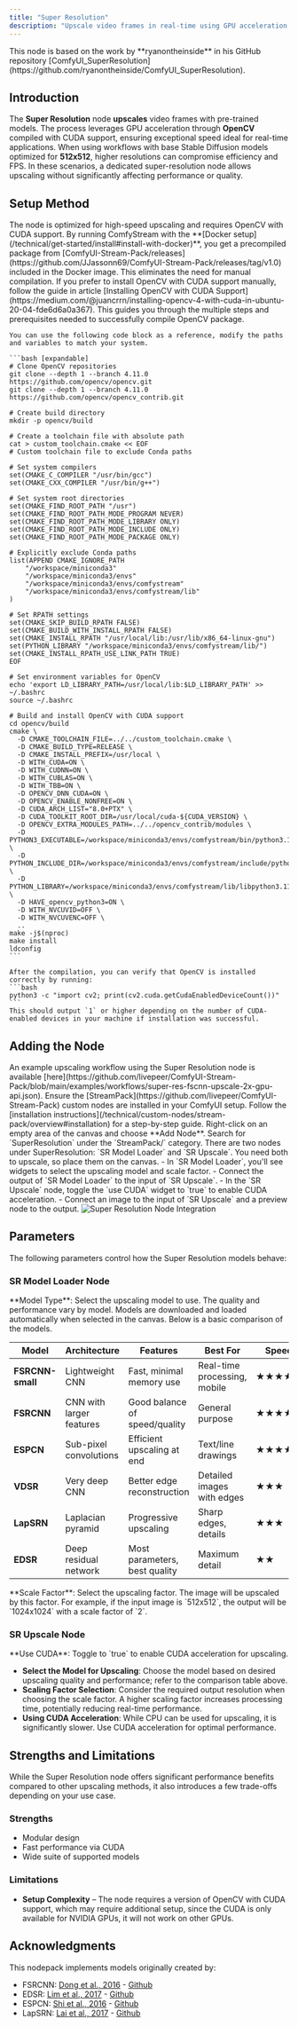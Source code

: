 ```yaml
---
title: "Super Resolution"
description: "Upscale video frames in real-time using GPU acceleration."
---
```


<Note>
  This node is based on the work by **ryanontheinside** in his GitHub repository [ComfyUI_SuperResolution](https://github.com/ryanontheinside/ComfyUI_SuperResolution).
</Note>

## Introduction

The **Super Resolution** node **upscales** video frames with pre-trained models. The process leverages GPU acceleration through **OpenCV** compiled with CUDA support,
 ensuring exceptional speed ideal for real-time applications. When using workflows with base Stable Diffusion models optimized for **512x512**, higher resolutions can compromise efficiency and FPS.
 In these scenarios, a dedicated super-resolution node allows upscaling without significantly affecting performance or quality.

## Setup Method

<Tabs>
  <Tab title="Docker Setup (Recommended)">
    The node is optimized for high-speed upscaling and requires OpenCV with CUDA support. By running ComfyStream with the **[Docker setup](/technical/get-started/install#install-with-docker)**, 
    you get a precompiled package from [ComfyUI-Stream-Pack/releases](https://github.com/JJassonn69/ComfyUI-Stream-Pack/releases/tag/v1.0) included in the Docker image. This eliminates the need for manual compilation.
  </Tab>
  <Tab title="Manual Installation (Advanced)">
    If you prefer to install OpenCV with CUDA support manually, follow the guide in article [Installing OpenCV with CUDA Support](https://medium.com/@juancrrn/installing-opencv-4-with-cuda-in-ubuntu-20-04-fde6d6a0a367).
    This guides you through the multiple steps and prerequisites needed to successfully compile OpenCV package.
    
    You can use the following code block as a reference, modify the paths and variables to match your system.

    ```bash [expandable]
    # Clone OpenCV repositories
    git clone --depth 1 --branch 4.11.0 https://github.com/opencv/opencv.git
    git clone --depth 1 --branch 4.11.0 https://github.com/opencv/opencv_contrib.git

    # Create build directory
    mkdir -p opencv/build

    # Create a toolchain file with absolute path
    cat > custom_toolchain.cmake << EOF
    # Custom toolchain file to exclude Conda paths
    
    # Set system compilers
    set(CMAKE_C_COMPILER "/usr/bin/gcc")
    set(CMAKE_CXX_COMPILER "/usr/bin/g++")
    
    # Set system root directories
    set(CMAKE_FIND_ROOT_PATH "/usr")
    set(CMAKE_FIND_ROOT_PATH_MODE_PROGRAM NEVER)
    set(CMAKE_FIND_ROOT_PATH_MODE_LIBRARY ONLY)
    set(CMAKE_FIND_ROOT_PATH_MODE_INCLUDE ONLY)
    set(CMAKE_FIND_ROOT_PATH_MODE_PACKAGE ONLY)
    
    # Explicitly exclude Conda paths
    list(APPEND CMAKE_IGNORE_PATH 
        "/workspace/miniconda3"
        "/workspace/miniconda3/envs"
        "/workspace/miniconda3/envs/comfystream"
        "/workspace/miniconda3/envs/comfystream/lib"
    )
    
    # Set RPATH settings
    set(CMAKE_SKIP_BUILD_RPATH FALSE)
    set(CMAKE_BUILD_WITH_INSTALL_RPATH FALSE)
    set(CMAKE_INSTALL_RPATH "/usr/local/lib:/usr/lib/x86_64-linux-gnu")
    set(PYTHON_LIBRARY "/workspace/miniconda3/envs/comfystream/lib/")
    set(CMAKE_INSTALL_RPATH_USE_LINK_PATH TRUE)
    EOF

    # Set environment variables for OpenCV
    echo 'export LD_LIBRARY_PATH=/usr/local/lib:$LD_LIBRARY_PATH' >> ~/.bashrc
    source ~/.bashrc

    # Build and install OpenCV with CUDA support
    cd opencv/build
    cmake \
      -D CMAKE_TOOLCHAIN_FILE=../../custom_toolchain.cmake \
      -D CMAKE_BUILD_TYPE=RELEASE \
      -D CMAKE_INSTALL_PREFIX=/usr/local \
      -D WITH_CUDA=ON \
      -D WITH_CUDNN=ON \
      -D WITH_CUBLAS=ON \
      -D WITH_TBB=ON \
      -D OPENCV_DNN_CUDA=ON \
      -D OPENCV_ENABLE_NONFREE=ON \
      -D CUDA_ARCH_LIST="8.0+PTX" \
      -D CUDA_TOOLKIT_ROOT_DIR=/usr/local/cuda-${CUDA_VERSION} \
      -D OPENCV_EXTRA_MODULES_PATH=../../opencv_contrib/modules \
      -D PYTHON3_EXECUTABLE=/workspace/miniconda3/envs/comfystream/bin/python3.11 \
      -D PYTHON_INCLUDE_DIR=/workspace/miniconda3/envs/comfystream/include/python3.11 \
      -D PYTHON_LIBRARY=/workspace/miniconda3/envs/comfystream/lib/libpython3.11.so \
      -D HAVE_opencv_python3=ON \
      -D WITH_NVCUVID=OFF \
      -D WITH_NVCUVENC=OFF \
      ..
    make -j$(nproc)
    make install
    ldconfig
    ```

    After the compilation, you can verify that OpenCV is installed correctly by running:
    ```bash
    python3 -c "import cv2; print(cv2.cuda.getCudaEnabledDeviceCount())"
    ```
    This should output `1` or higher depending on the number of CUDA-enabled devices in your machine if installation was successful.
  </Tab>
</Tabs>

## Adding the Node

<Note>
  An example upscaling workflow using the Super Resolution node is available
  [here](https://github.com/livepeer/ComfyUI-Stream-Pack/blob/main/examples/workflows/super-res-fscnn-upscale-2x-gpu-api.json).
</Note>

<Steps>
  <Step title="Install the StreamPack Nodes">
    Ensure the [StreamPack](https://github.com/livepeer/ComfyUI-Stream-Pack) custom nodes are installed in your ComfyUI setup. Follow the [installation instructions](/technical/custom-nodes/stream-pack/overview#installation) for a step-by-step guide.
  </Step>
  <Step title="Open the ComfyUI Graph Editor">
    Right-click on an empty area of the canvas and choose **Add Node**.
  </Step>
  <Step title="Find the Super Resolution Nodes">
    Search for `SuperResolution` under the `StreamPack/` category.
  </Step>
  <Step title="Place it in the Workflow">
    There are two nodes under SuperResolution: `SR Model Loader` and `SR Upscale`. You need both to upscale, so place them on the canvas.
  </Step>
  <Step title="Connect Inputs and Configure Parameters">
    - In `SR Model Loader`, you'll see widgets to select the upscaling model and scale factor.
    - Connect the output of `SR Model Loader` to the input of `SR Upscale`.
    - In the `SR Upscale` node, toggle the `use CUDA` widget to `true` to enable CUDA acceleration.
    - Connect an image to the input of `SR Upscale` and a preview node to the output.
  </Step>
</Steps>

<Frame caption="Minimal Super Resolution Node Implementation">
  <img
    src="/images/stream-pack/super-resolution/super-resolution-node-image.png"
    alt="Super Resolution Node Integration"
  />
</Frame>

## Parameters

The following parameters control how the Super Resolution models behave:

### SR Model Loader Node

<ParamField path="model_type" type="string">
  **Model Type**: Select the upscaling model to use. The quality and performance vary by model. Models are downloaded and loaded automatically when selected in the canvas. Below is a basic comparison of the models.
</ParamField>

| Model | Architecture | Features | Best For | Speed | Quality |
|-------|--------------|----------|----------|-------|---------|
| **FSRCNN-small** | Lightweight CNN | Fast, minimal memory use | Real-time processing, mobile | ★★★★★ | ★★ |
| **FSRCNN** | CNN with larger features | Good balance of speed/quality | General purpose | ★★★★ | ★★★ |
| **ESPCN** | Sub-pixel convolutions | Efficient upscaling at end | Text/line drawings | ★★★★ | ★★★ |
| **VDSR** | Very deep CNN | Better edge reconstruction | Detailed images with edges | ★★★ | ★★★★ |
| **LapSRN** | Laplacian pyramid | Progressive upscaling | Sharp edges, details | ★★★ | ★★★★ |
| **EDSR** | Deep residual network | Most parameters, best quality | Maximum detail | ★★ | ★★★★★ |

<ParamField path="scale_factor" type="integer">
  **Scale Factor**: Select the upscaling factor. The image will be upscaled by this factor. For example, if the input image is `512x512`, the output will be `1024x1024` with a scale factor of `2`.
</ParamField>

### SR Upscale Node

<ParamField path="use_CUDA" type="boolean">
  **Use CUDA**: Toggle to `true` to enable CUDA acceleration for upscaling.
</ParamField>

<Accordion title="Tips for Tuning and Best Practices">

- **Select the Model for Upscaling**: Choose the model based on desired upscaling quality and performance; refer to the comparison table above.
- **Scaling Factor Selection**: Consider the required output resolution when choosing the scale factor. A higher scaling factor increases processing time, potentially reducing real-time performance.
- **Using CUDA Acceleration**: While CPU can be used for upscaling, it is significantly slower. Use CUDA acceleration for optimal performance.

</Accordion>

## Strengths and Limitations

While the Super Resolution node offers significant performance benefits compared to other upscaling methods, it also introduces a few trade-offs depending on your use case.

### Strengths

- Modular design
- Fast performance via CUDA
- Wide suite of supported models

### Limitations

- **Setup Complexity** – The node requires a version of OpenCV with CUDA support, which may require additional setup, since the CUDA is only available for NVIDIA GPUs, it will not work on other GPUs.

## Acknowledgments

<Accordion title="Credits">

This nodepack implements models originally created by:

- FSRCNN: [Dong et al., 2016](https://mmlab.ie.cuhk.edu.hk/projects/FSRCNN.html) - [Github](https://github.com/ryanontheinside/FSRCNN_Tensorflow)
- EDSR: [Lim et al., 2017](https://arxiv.org/abs/1707.02921) - [Github](https://github.com/ryanontheinside/EDSR_Tensorflow)
- ESPCN: [Shi et al., 2016](https://arxiv.org/abs/1609.05158) - [Github](https://github.com/ryanontheinside/TF-ESPCN)
- LapSRN: [Lai et al., 2017](https://arxiv.org/abs/1710.01992) - [Github](https://github.com/ryanontheinside/TF-LapSRN)
</Accordion>
